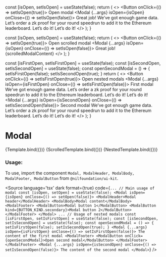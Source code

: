 

<Meta
  title="Overlay/Modal"
  component={Modal}
/>

  const [isOpen, setIsOpen] = useState(false);
  return (
    <>
      <Button onClick={() => setIsOpen(true)}>
        Open modal
      </Button>
      <Modal {...args} isOpen={isOpen} onClose={() => setIsOpen(false)}>
        <ModalHeader>Great job!</ModalHeader>
        <ModalBody>We’ve got enough game data. Let’s order a zk proof for your round speedrun to add it to the Ethereum leaderboard.
        </ModalBody>
        <ModalFooter>
          <ModalButton>Let’s do it!</ModalButton>
          <ModalButton kind={BUTTON_KIND.secondary}>Let’s do it!</ModalButton>
        </ModalFooter>
      </Modal>
    </>
  );
}

  const [isOpen, setIsOpen] = useState(false);
  return (
    <>
      <Button onClick={() => setIsOpen(true)}>
        Open scrolled modal
      </Button>
      <Modal {...args} isOpen={isOpen} onClose={() => setIsOpen(false)}>
        <ModalHeader>Great job!</ModalHeader>
        <ModalBody>{scrolledModalContent}</ModalBody>
      </Modal>
    </>
  );
}

  const [isFirstOpen, setIsFirstOpen] = useState(false);
  const [isSecondOpen, setIsSecondOpen] = useState(false);
  const openSecondModal = () => {
    setIsFirstOpen(false);
    setIsSecondOpen(true);
  }
  return (
    <>
      <Button onClick={() => setIsFirstOpen(true)}>
        Open nested modals
      </Button>
      <Modal {...args} isOpen={isFirstOpen} onClose={() => setIsFirstOpen(false)}>
        <ModalHeader>First modal</ModalHeader>
        <ModalBody>We’ve got enough game data. Let’s order a zk proof for your round speedrun to add it to the Ethereum leaderboard.</ModalBody>
        <ModalFooter>
          <ModalButton onClick={openSecondModal}>Let’s do it!</ModalButton>
          <ModalButton kind={BUTTON_KIND.secondary}>Let’s do it!</ModalButton>
        </ModalFooter>
      </Modal>
      <Modal {...args} isOpen={isSecondOpen} onClose={() => setIsSecondOpen(false)}>
        <ModalHeader>Second modal</ModalHeader>
        <ModalBody>We’ve got enough game data. Let’s order a zk proof for your round speedrun to add it to the Ethereum leaderboard.</ModalBody>
        <ModalFooter>
          <ModalButton>Let’s do it!</ModalButton>
          <ModalButton kind={BUTTON_KIND.secondary}>Let’s do it!</ModalButton>
        </ModalFooter>
      </Modal>
    </>
  );
}


# Modal


<Canvas isColumn>
  <Story name="Base" args={{}}>
      {Template.bind({})}
  </Story>
  <Story name="Scrolled modal" args={{}}>
      {ScrolledTemplate.bind({})}
  </Story>
  <Story name="Nested modals" args={{}}>
      {NestedTemplate.bind({})}
  </Story>
</Canvas>


### Usage:

To use, import the component `Modal, ModalHeader, ModalBody, ModalFooter, ModalButton` from `@nilfoundation/ui-kit`.

<Source
  language='tsx'
  dark
  format={true}
  code={`
        ...
        // Main usage of modal
        const [isOpen, setOpen] = useState(false);
        <Modal isOpen={isOpen} onClose={() => setOpen(false)}>
          <ModalHeader>Modal header</ModalHeader>
          <ModalBody>Modal content</ModalBody>
          <ModalFooter>
            <ModalButton>Modal button 1</ModalButton>
            <ModalButton kind={BUTTON_KIND.secondary}>Modal button 2</ModalButton>
          </ModalFooter>
        </Modal>
        ...
        // Usage of nested modals
        const [isFirstOpen, setIsFirstOpen] = useState(false);
        const [isSecondOpen, setIsSecondOpen] = useState(false);
        const openSecondModal = () => {
          setIsFirstOpen(false);
          setIsSecondOpen(true);
        }
        <Modal {...args} isOpen={isFirstOpen} onClose={() => setIsFirstOpen(false)}>
          The content of the first modal
          <ModalFooter>
            <ModalButton onClick={openSecondModal}>Open second modal</ModalButton>
          </ModalFooter>
        </ModalFooter>
        <Modal {...args} isOpen={isSecondOpen} onClose={() => setIsSecondOpen(false)}>
          The content of the second modal
        </Modal>
  `}
/>
